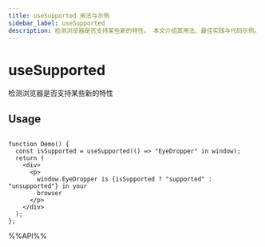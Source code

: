 ```yaml
---
title: useSupported 用法与示例
sidebar_label: useSupported
description: 检测浏览器是否支持某些新的特性。 本文介绍其用法、最佳实践与代码示例。适用于 React 开发中需要处理副作用的场景。
---
```

# useSupported

检测浏览器是否支持某些新的特性

## Usage

```tsx live

function Demo() {
  const isSupported = useSupported(() => "EyeDropper" in window);
  return (
    <div>
      <p>
        window.EyeDropper is {isSupported ? "supported" : "unsupported"} in your
        browser
      </p>
    </div>
  );
};

```

%%API%%